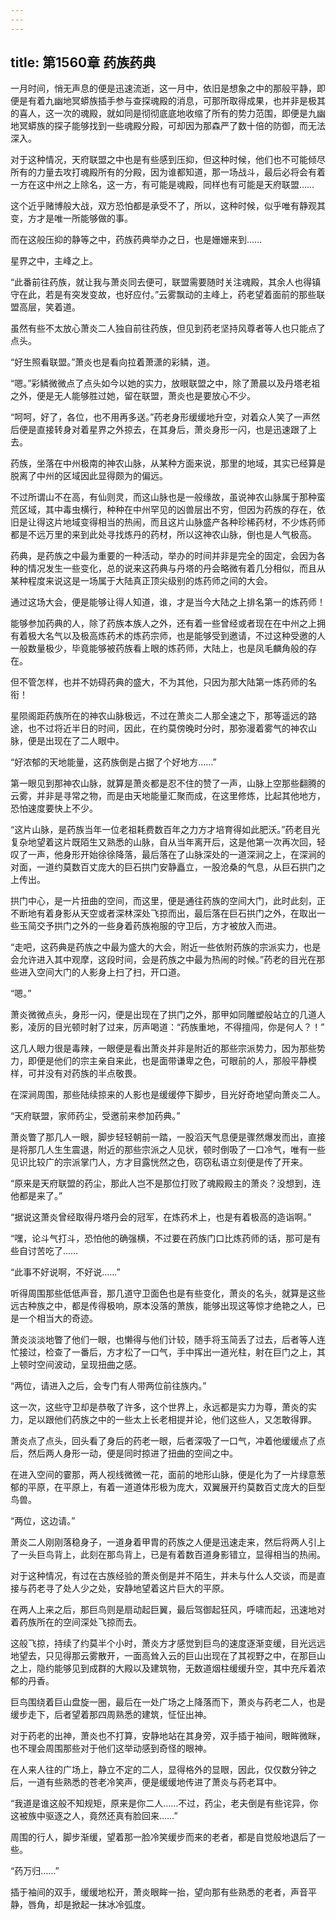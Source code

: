 ```yaml
---
---
---
```

title: 第1560章 药族药典
---



一月时间，悄无声息的便是迅速流逝，这一月中，依旧是想象之中的那般平静，即便是有着九幽地冥蟒族插手参与查探魂殿的消息，可那所取得成果，也并非是极其的喜人，这一次的魂殿，就如同是彻彻底底地收缩了所有的势力范围，即便是九幽地冥蟒族的探子能够找到一些魂殿分殿，可却因为那森严了数十倍的防御，而无法深入。

对于这种情况，天府联盟之中也是有些感到压抑，但这种时候，他们也不可能倾尽所有的力量去攻打魂殿所有的分殿，因为谁都知道，那一场战斗，最后必将会有着一方在这中州之上除名，这一方，有可能是魂殿，同样也有可能是天府联盟……

这个近乎赌博般大战，双方恐怕都是承受不了，所以，这种时候，似乎唯有静观其变，方才是唯一所能够做的事。

而在这般压抑的静等之中，药族药典举办之日，也是姗姗来到……

星界之中，主峰之上。

“此番前往药族，就让我与萧炎同去便可，联盟需要随时关注魂殿，其余人也得镇守在此，若是有突发变故，也好应付。”云雾飘动的主峰上，药老望着面前的那些联盟高层，笑着道。

虽然有些不太放心萧炎二人独自前往药族，但见到药老坚持风尊者等人也只能点了点头。

“好生照看联盟。”萧炎也是看向拉着萧潇的彩鳞，道。

“嗯。”彩鳞微微点了点头如今以她的实力，放眼联盟之中，除了萧晨以及丹塔老祖之外，便是无人能够胜过她，留在联盟，萧炎也是要放心不少。

“呵呵，好了，各位，也不用再多送。”药老身形缓缓地升空，对着众人笑了一声然后便是直接转身对着星界之外掠去，在其身后，萧炎身形一闪，也是迅速跟了上去。

药族，坐落在中州极南的神农山脉，从某种方面来说，那里的地域，其实已经算是脱离了中州的区域因此显得颇为的偏远。

不过所谓山不在高，有仙则灵，而这山脉也是一般缘故，虽说神农山脉属于那种蛮荒区域，其中毒虫横行，种种在中州罕见的凶兽层出不穷，但因为药族的存在，依旧是让得这片地域变得相当的热闹，而且这片山脉盛产各种珍稀药材，不少炼药师都是不远万里的来到此处寻找炼丹的药材，所以这神农山脉，倒也是人气极高。

药典，是药族之中最为重要的一种活动，举办的时间并非是完全的固定，会因为各种的情况发生一些变化，总的说来这药典与丹塔的丹会略微有着几分相似，而且从某种程度来说这是一场属于大陆真正顶尖级别的炼药师之间的大会。

通过这场大会，便是能够让得人知道，谁，才是当今大陆之上排名第一的炼药师！

能够参加药典的人，除了药族本族人之外，还有着一些曾经或者现在在中州之上拥有着极大名气以及极高炼药术的炼药宗师，也是能够受到邀请，不过这种受邀的人一般数量极少，毕竟能够被药族看上眼的炼药师，大陆上，也是凤毛麟角般的存在。

但不管怎样，也并不妨碍药典的盛大，不为其他，只因为那大陆第一炼药师的名衔！

星陨阁距药族所在的神农山脉极远，不过在萧炎二人那全速之下，那等遥远的路途，也不过将近半日的时间，因此，在约莫傍晚时分时，那弥漫着雾气的神农山脉，便是出现在了二人眼中。

“好浓郁的天地能量，这药族倒是占据了个好地方……”

第一眼见到那神农山脉，就算是萧炎都是忍不住的赞了一声，山脉上空那些翻腾的云雾，并非是寻常之物，而是由天地能量汇聚而成，在这里修炼，比起其他地方，恐怕速度要快上不少。

“这片山脉，是药族当年一位老祖耗费数百年之力方才培育得如此肥沃。”药老目光复杂地望着这片既陌生又熟悉的山脉，自从当年离开后，这是他第一次再次回，轻叹了一声，他身形开始徐徐降落，最后落在了山脉深处的一道深涧之上，在深涧的对面，一道约莫数百丈庞大的巨石拱门安静矗立，一股沧桑的气息，从巨石拱门之上传出。

拱门中心，是一片扭曲的空间，而这里，便是通往药族的空间大门，此时此刻，正不断地有着身影从天空或者深林深处飞掠而出，最后落在巨石拱门之外，在取出一些玉简交予拱门之外的一些身着药族袍服的守卫后，方才被放入而进。

“走吧，这药典是药族之中最为盛大的大会，附近一些依附药族的宗派实力，也是会允许进入其中观摩，这段时间，会是药族之中最为热闹的时候。”药老的目光在那些进入空间大门的人影身上扫了扫，开口道。

“嗯。”

萧炎微微点头，身形一闪，便是出现在了拱门之外，那甲如同雕塑般站立的几道人影，凌厉的目光顿时射了过来，厉声喝道：“药族重地，不得擅闯，你是何人？！”

这几人眼力很是毒辣，一眼便是看出萧炎并非是附近的那些宗派势力，因为那些势力，即便是他们的宗主亲自来此，也是面带谦卑之色，可眼前的人，那般平静模样，可并没有对药族的半点敬畏。

在深涧周围，那些陆续掠来的人影也是缓缓停下脚步，目光好奇地望向萧炎二人。

“天府联盟，家师药尘，受邀前来参加药典。”

萧炎瞥了那几人一眼，脚步轻轻朝前一踏，一股滔天气息便是骤然爆发而出，直接是将那几人生生震退，附近的那些宗派之人见状，顿时倒吸了一口冷气，唯有一些见识比较广的宗派掌门人，方才目露恍然之色，窃窃私语立刻便是传了开来。

“原来是天府联盟的药尘，那此人岂不是那位打败了魂殿殿主的萧炎？没想到，连他都是来了。”

“据说这萧炎曾经取得丹塔丹会的冠军，在炼药术上，也是有着极高的造诣啊。”

“嘿，论斗气打斗，恐怕他的确强横，不过要在药族门口比炼药师的话，那可是有些自讨苦吃了……

“此事不好说啊，不好说……”

听得周围那些低低声音，那几道守卫面色也是有些变化，萧炎的名头，就算是这些远古种族之中，都是传得极响，原本没落的萧族，能够出现这等惊才绝艳之人，已是一个相当大的奇迹。

萧炎淡淡地瞥了他们一眼，也懒得与他们计较，随手将玉简丢了过去，后者等人连忙接过，检查了一番后，方才松了一口气，手中挥出一道光柱，射在巨门之上，其上顿时空间波动，呈现扭曲之感。

“两位，请进入之后，会专门有人带两位前往族内。”

这一次，这些守卫却是恭敬了许多，这个世界上，永远都是实力为尊，萧炎的实力，足以跟他们药族之中的一些太上长老相提并论，他们这些人，又怎敢得罪。

萧炎点了点头，回头看了身后的药老一眼，后者深吸了一口气，冲着他缓缓点了点后，然后两人身形一动，便是同时掠进了扭曲的空间之中。

在进入空间的霎那，两人视线微微一花，面前的地形山脉，便是化为了一片绿意葱郁的平原，在平原上，有着一道道体形极为庞大，双翼展开约莫数百丈庞大的巨型鸟兽。

“两位，这边请。”

萧炎二人刚刚落稳身子，一道身着甲胄的药族之人便是迅速走来，然后将两人引上了一头巨鸟背上，此刻在那鸟背上，已是有着数百道身影错立，显得相当的热闹。

对于这种情况，有过在古族经验的萧炎倒是并不陌生，并未与什么人交谈，而是直接与药老寻了处人少之处，安静地望着这片巨大的平原。

在两人上来之后，那巨鸟则是扇动起巨翼，最后驾御起狂风，呼啸而起，迅速地对着药族所在的空间深处飞掠而去。

这般飞掠，持续了约莫半个小时，萧炎方才感觉到巨鸟的速度逐渐变缓，目光远远地望去，只见得那云雾散开，一面高耸入云的巨山出现在了其视野之中，在那巨山之上，隐约能够见到成群的大殿以及建筑物，无数道烟柱缓缓升空，其中充斥着浓郁的丹香。

巨鸟围绕着巨山盘旋一圈，最后在一处广场之上降落而下，萧炎与药老二人，也是缓步走下，后者望着那四周熟悉的建筑，怔怔出神。

对于药老的出神，萧炎也不打算，安静地站在其身旁，双手插于袖间，眼眸微眯，也不理会周围那些对于他们这举动感到奇怪的眼神。

在人来人往的广场上，静立不定的二人，显得格外的显眼，因此，仅仅数分钟之后，一道有些熟悉的苍老冷笑声，便是缓缓地传进了萧炎与药老耳中。

“我道是谁这般不知规矩，原来是你二人……不过，药尘，老夫倒是有些诧异，你这被族中驱逐之人，竟然还真有脸回来……”

周围的行人，脚步渐缓，望着那一脸冷笑缓步而来的老者，都是自觉般地退后了一些。

“药万归……”

插于袖间的双手，缓缓地松开，萧炎眼眸一抬，望向那有些熟悉的老者，声音平静，唇角，却是掀起一抹冰冷弧度。